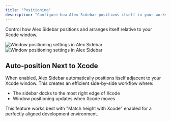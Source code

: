 ```yaml
---
title: "Positioning"
description: "Configure how Alex Sidebar positions itself in your workspace"
---
```


Control how Alex Sidebar positions and arranges itself relative to your Xcode window.

<Frame>
  <img
    className="dark:hidden"
    src="/images/window-positioning.png"
    alt="Window positioning settings in Alex Sidebar"
  />
  <img
    className="hidden dark:block"
    src="/images/window-positioning.png"
    alt="Window positioning settings in Alex Sidebar"
  />
</Frame>

## Auto-position Next to Xcode

When enabled, Alex Sidebar automatically positions itself adjacent to your Xcode window. This creates an efficient side-by-side workflow where:

- The sidebar docks to the most right edge of Xcode
- Window positioning updates when Xcode moves

<Tip>
  This feature works best with "Match height with Xcode" enabled for a perfectly
  aligned development environment.
</Tip>
